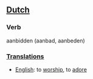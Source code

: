 ==[[Dutch]]==

===Verb===

aanbidden (aanbad, aanbeden)

===[[Translation]]s===

*[[English]]: to [[worship]], to [[adore]]